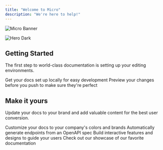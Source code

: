 ```yaml
---
title: "Welcome to Micro"
description: "We're here to help!"
---
```


<img
  className="block dark:hidden"
  src="/sjkfhshkshfksa.png"
  alt="Micro Banner"
  title=""
/>

<img
  className="hidden dark:block"
  src="/images/hero-dark.png"
  alt="Hero Dark"
/>

## Getting Started

The first step to world-class documentation is setting up your editing environments.

<CardGroup cols={2}>
  <Card title="Quickstart" icon="person-running" iconType="solid" color="#4F88DC" href="https://mintlify.com/docs/quickstart">
    Get your docs set up locally for easy development
  </Card>
  <Card title="Preview Changes" icon="image" href="https://mintlify.com/docs/development">
    Preview your changes before you push to make sure they're perfect
  </Card>
</CardGroup>

## Make it yours

Update your docs to your brand and add valuable content for the best user conversion.

<CardGroup cols={2}>
  <Card title="Customize Style" icon="palette" href="https://mintlify.com/docs/settings/global">
    Customize your docs to your company's colors and brands
  </Card>
  <Card title="Reference APIs" icon="code" href="https://mintlify.com/docs/api-playground/openapi">
    Automatically generate endpoints from an OpenAPI spec
  </Card>
  <Card title="Add Components" icon="screwdriver-wrench" href="https://mintlify.com/docs/content/components/accordions">
    Build interactive features and designs to guide your users
  </Card>
  <Card title="Get Inspiration" icon="stars" href="https://mintlify.com/customers">
    Check out our showcase of our favorite documentation
  </Card>
</CardGroup>
